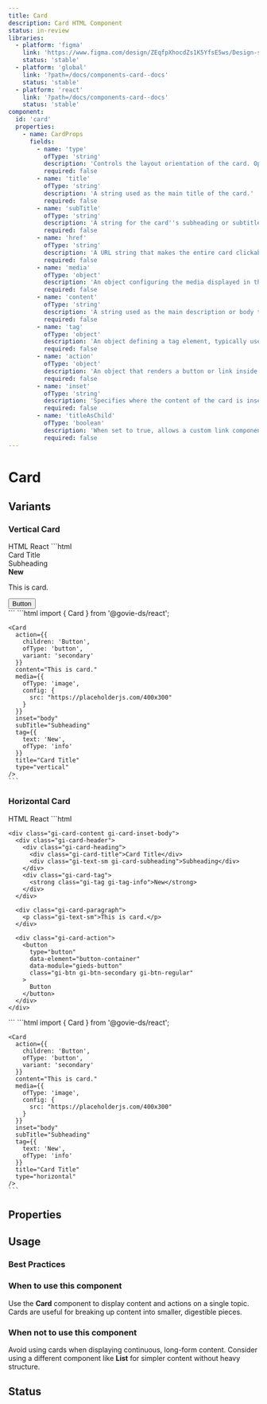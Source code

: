```yaml
---
title: Card
description: Card HTML Component
status: in-review
libraries:
  - platform: 'figma'
    link: 'https://www.figma.com/design/ZEqfpXhocdZs1K5YfsE5ws/Design-system?node-id=929-1576'
    status: 'stable'
  - platform: 'global'
    link: '?path=/docs/components-card--docs'
    status: 'stable'
  - platform: 'react'
    link: '?path=/docs/components-card--docs'
    status: 'stable'
component:
  id: 'card'
  properties:
    - name: CardProps
      fields:
        - name: 'type'
          ofType: 'string'
          description: 'Controls the layout orientation of the card. Options include: horizontal, vertical.'
          required: false
        - name: 'title'
          ofType: 'string'
          description: 'A string used as the main title of the card.'
          required: false
        - name: 'subTitle'
          ofType: 'string'
          description: 'A string for the card''s subheading or subtitle.'
          required: false
        - name: 'href'
          ofType: 'string'
          description: 'A URL string that makes the entire card clickable and navigates to the given link.'
          required: false
        - name: 'media'
          ofType: 'object'
          description: 'An object configuring the media displayed in the card. Supports: type (image, icon, iframe) and config object.'
          required: false
        - name: 'content'
          ofType: 'string'
          description: 'A string used as the main description or body text of the card.'
          required: false
        - name: 'tag'
          ofType: 'object'
          description: 'An object defining a tag element, typically used to highlight status or category.'
          required: false
        - name: 'action'
          ofType: 'object'
          description: 'An object that renders a button or link inside the card.'
          required: false
        - name: 'inset'
          ofType: 'string'
          description: 'Specifies where the content of the card is inset. Options include: none, body, full.'
          required: false
        - name: 'titleAsChild'
          ofType: 'boolean'
          description: 'When set to true, allows a custom link component to be passed as a child.'
          required: false
---
```


# Card

## Variants

### Vertical Card

<ComponentContainer>
  <Card
    action={{
      children: 'Button',
      ofType: 'button',
      variant: 'secondary',
    }}
    content="This is card."
    media={{
      ofType: 'image',
      config: {
        src: 'https://placeholderjs.com/400x300',
      },
    }}
    inset="body"
    subTitle="Subheading"
    tag={{
      text: 'New',
      ofType: 'info',
    }}
    title="Card Title"
    type="vertical"
  />
</ComponentContainer>

<Tabs id="tab1">
  <TabList>
    <TabItem value="tab11" checked>HTML</TabItem>
    <TabItem value="tab13">React</TabItem>
  </TabList>
  <TabPanel value="tab11">
  ```html
   <div class="gi-card gi-card-vertical gi-card-inset-body">
    <div class="gi-card-image">
      <a href="">
        <img src="https://placeholderjs.com/400x300" alt="" />
      </a>
    </div>
    <div class="gi-card-content gi-card-inset-body">
      <div class="gi-card-header">
        <div class="gi-card-heading">
          <div class="gi-card-title">Card Title</div>
          <div class="gi-text-sm gi-card-subheading">Subheading</div>
        </div>
        <div class="gi-card-tag">
          <strong class="gi-tag gi-tag-info">New</strong>
        </div>
      </div>
      <div class="gi-card-paragraph">
        <p class="gi-text-sm">This is card.</p>
      </div>
      <div class="gi-card-action">
        <button
          type="button"
          data-element="button-container"
          data-module="gieds-button"
          class="gi-btn gi-btn-secondary gi-btn-regular"
        >
          Button
        </button>
      </div>
    </div>
  </div>
  ```
  </TabPanel>
  <TabPanel value="tab13">
    ```html
    import { Card } from '@govie-ds/react';

    <Card
      action={{
        children: 'Button',
        ofType: 'button',
        variant: 'secondary'
      }}
      content="This is card."
      media={{
        ofType: 'image',
        config: {
          src: "https://placeholderjs.com/400x300"
        }
      }}
      inset="body"
      subTitle="Subheading"
      tag={{
        text: 'New',
        ofType: 'info'
      }}
      title="Card Title"
      type="vertical"
    />
    ```

  </TabPanel>
</Tabs>

### Horizontal Card

<ComponentContainer>
  <Card
    action={{
      children: 'Button',
      ofType: 'button',
      variant: 'secondary',
    }}
    content="This is card."
    media={{
      ofType: 'image',
      config: {
        src: 'https://placeholderjs.com/400x300',
      },
    }}
    inset="body"
    subTitle="Subheading"
    tag={{
      text: 'New',
      ofType: 'info',
    }}
    title="Card Title"
    type="horizontal"
  />
</ComponentContainer>

<Tabs id="tab2">
  <TabList>
    <TabItem value="tab21" checked>HTML</TabItem>
    <TabItem value="tab23">React</TabItem>
  </TabList>
  <TabPanel value="tab21">
  ```html
   <div class="gi-card gi-card-horizontal gi-card-inset-body">
    <div class="gi-card-image">
      <a href="">
        <img src="https://placeholderjs.com/400x300" alt="" />
      </a>
    </div>

    <div class="gi-card-content gi-card-inset-body">
      <div class="gi-card-header">
        <div class="gi-card-heading">
          <div class="gi-card-title">Card Title</div>
          <div class="gi-text-sm gi-card-subheading">Subheading</div>
        </div>
        <div class="gi-card-tag">
          <strong class="gi-tag gi-tag-info">New</strong>
        </div>
      </div>

      <div class="gi-card-paragraph">
        <p class="gi-text-sm">This is card.</p>
      </div>

      <div class="gi-card-action">
        <button
          type="button"
          data-element="button-container"
          data-module="gieds-button"
          class="gi-btn gi-btn-secondary gi-btn-regular"
        >
          Button
        </button>
      </div>
    </div>

  </div>
  ```
  </TabPanel>
  <TabPanel value="tab23">
    ```html
    import { Card } from '@govie-ds/react';

    <Card
      action={{
        children: 'Button',
        ofType: 'button',
        variant: 'secondary'
      }}
      content="This is card."
      media={{
        ofType: 'image',
        config: {
          src: "https://placeholderjs.com/400x300"
        }
      }}
      inset="body"
      subTitle="Subheading"
      tag={{
        text: 'New',
        ofType: 'info'
      }}
      title="Card Title"
      type="horizontal"
    />
    ```

  </TabPanel>
</Tabs>

## Properties

<ComponentPropertiesTable componentId="card" />

## Usage

### Best Practices

### When to use this component

Use the **Card** component to display content and actions on a single topic. Cards are useful for breaking up content into smaller, digestible pieces.

### When not to use this component

Avoid using cards when displaying continuous, long-form content. Consider using a different component like **List** for simpler content without heavy structure.

## Status

<ComponentStatusBlock componentId="card" />
